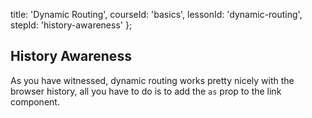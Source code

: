
  title: 'Dynamic Routing',
  courseId: 'basics',
  lessonId: 'dynamic-routing',
  stepId: 'history-awareness'
};

## History Awareness

As you have witnessed, dynamic routing works pretty nicely with the browser history, all you have to do is to add the `as` prop to the link component.

